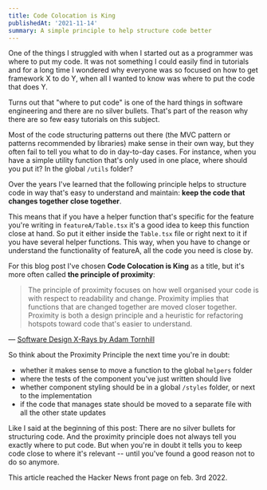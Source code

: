 ```yaml
---
title: Code Colocation is King
publishedAt: '2021-11-14'
summary: A simple principle to help structure code better
---
```


One of the things I struggled with when I started out as a programmer was where to put my code. It was not something I could easily find in tutorials and for a long time I wondered why everyone was so focused on how to get framework X to do Y, when all I wanted to know was where to put the code that does Y.

Turns out that "where to put code" is one of the hard things in software engineering and there are no silver bullets. That's part of the reason why there are so few easy tutorials on this subject.

Most of the code structuring patterns out there (the MVC pattern or patterns recommended by libraries) make sense in their own way, but they often fail to tell you what to do in day-to-day cases. For instance, when you have a simple utility function that's only used in one place, where should you put it? In the global `/utils` folder?

Over the years I've learned that the following principle helps to structure code in way that's easy to understand and maintain: **keep the code that changes together close together**.

This means that if you have a helper function that's specific for the feature you're writing in `featureA/Table.tsx` it's a good idea to keep this function close at hand. So put it either inside the `Table.tsx` file or right next to it if you have several helper functions. This way, when you have to change or understand the functionality of featureA, all the code you need is close by.

For this blog post I've chosen **Code Colocation is King** as a title, but it's more often called **the principle of proximity**:

> The principle of proximity focuses on how well organised your code is with respect to readability and change. Proximity implies that functions that are changed together are moved closer together. Proximity is both a design principle and a heuristic for refactoring hotspots toward code that's easier to understand.

— [Software Design X-Rays by Adam Tornhill](https://pragprog.com/titles/atevol/software-design-x-rays/)

So think about the Proximity Principle the next time you're in doubt:

- whether it makes sense to move a function to the global `helpers` folder
- where the tests of the component you've just written should live
- whether component styling should be in a global `/styles` folder, or next to the implementation
- if the code that manages state should be moved to a separate file with all the other state updates

Like I said at the beginning of this post: There are no silver bullets for structuring code. And the proximity principle does not always tell you exactly where to put code. But when you're in doubt it tells you to keep code close to where it's relevant -- until you've found a good reason not to do so anymore.

<Disclaimer>
  This article reached the Hacker News front page on feb. 3rd 2022.
</Disclaimer>
